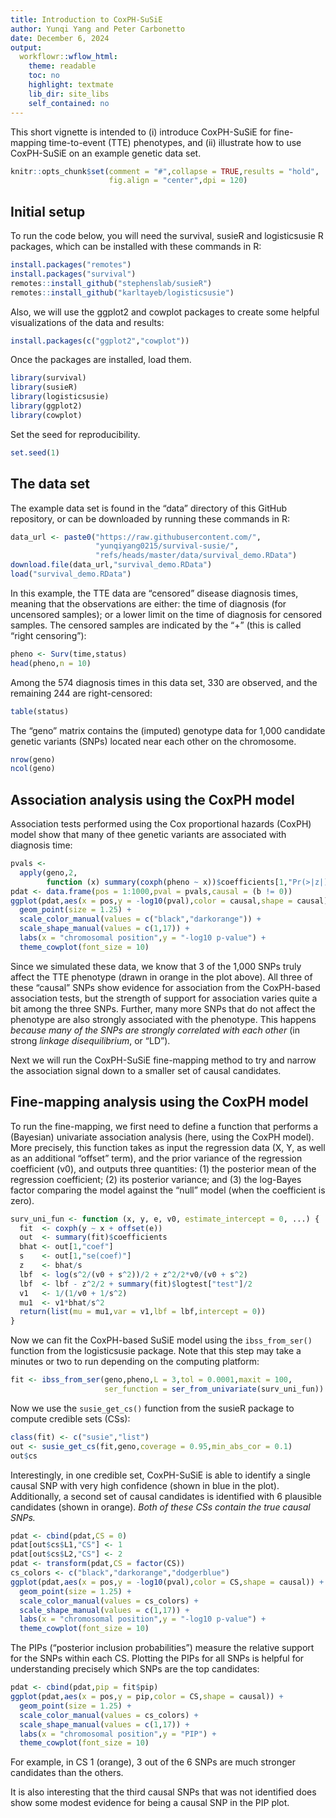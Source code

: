 ```yaml
---
title: Introduction to CoxPH-SuSiE
author: Yunqi Yang and Peter Carbonetto
date: December 6, 2024
output:
  workflowr::wflow_html:
    theme: readable
    toc: no
    highlight: textmate
    lib_dir: site_libs
    self_contained: no
---
```


This short vignette is intended to (i) introduce CoxPH-SuSiE for
fine-mapping time-to-event (TTE) phenotypes, and (ii) illustrate how
to use CoxPH-SuSiE on an example genetic data set.

```r
knitr::opts_chunk$set(comment = "#",collapse = TRUE,results = "hold",
                      fig.align = "center",dpi = 120)
```

## Initial setup

To run the code below, you will need the survival, susieR and
logisticsusie R packages, which can be installed with these commands
in R:

```r
install.packages("remotes")
install.packages("survival")
remotes::install_github("stephenslab/susieR")
remotes::install_github("karltayeb/logisticsusie")
```

Also, we will use the ggplot2 and cowplot packages to create some
helpful visualizations of the data and results:

```r
install.packages(c("ggplot2","cowplot"))
```

Once the packages are installed, load them.

```r
library(survival)
library(susieR)
library(logisticsusie)
library(ggplot2)
library(cowplot)
```

Set the seed for reproducibility.

```r
set.seed(1)
```

## The data set

The example data set is found in the "data" directory of this GitHub
repository, or can be downloaded by running these commands in R:

```r
data_url <- paste0("https://raw.githubusercontent.com/",
                   "yunqiyang0215/survival-susie/",
			       "refs/heads/master/data/survival_demo.RData")
download.file(data_url,"survival_demo.RData")
load("survival_demo.RData")
```

In this example, the TTE data are "censored" disease diagnosis times,
meaning that the observations are either: the time of diagnosis (for
uncensored samples); or a lower limit on the time of diagnosis for
censored samples. The censored samples are indicated by the "+" (this
is called "right censoring"):

```r
pheno <- Surv(time,status)
head(pheno,n = 10)
```

Among the 574 diagnosis times in this data set, 330 are observed, and
the remaining 244 are right-censored:

```r
table(status)
```

The "geno" matrix contains the (imputed) genotype data for 1,000
candidate genetic variants (SNPs) located near each other on the
chromosome.

```r
nrow(geno)
ncol(geno)
```

## Association analysis using the CoxPH model

Association tests performed using the Cox proportional hazards (CoxPH)
model show that many of thee genetic variants are associated with
diagnosis time:

```r
pvals <-
  apply(geno,2,
        function (x) summary(coxph(pheno ~ x))$coefficients[1,"Pr(>|z|)"])
pdat <- data.frame(pos = 1:1000,pval = pvals,causal = (b != 0))
ggplot(pdat,aes(x = pos,y = -log10(pval),color = causal,shape = causal)) +
  geom_point(size = 1.25) +
  scale_color_manual(values = c("black","darkorange")) +
  scale_shape_manual(values = c(1,17)) +
  labs(x = "chromosomal position",y = "-log10 p-value") +
  theme_cowplot(font_size = 10)
```

Since we simulated these data, we know that 3 of the 1,000 SNPs truly
affect the TTE phenotype (drawn in orange in the plot above). All
three of these "causal" SNPs show evidence for association from the
CoxPH-based association tests, but the strength of support for
association varies quite a bit among the three SNPs. Further, many
more SNPs that do not affect the phenotype are also strongly
associated with the phenotype. This happens *because many of the SNPs
are strongly correlated with each other* (in strong *linkage
disequilibrium*, or "LD").

Next we will run the CoxPH-SuSiE fine-mapping method to try and
narrow the association signal down to a smaller set of causal
candidates.

## Fine-mapping analysis using the CoxPH model

To run the fine-mapping, we first need to define a function that
performs a (Bayesian) univariate association analysis (here, using the
CoxPH model). More precisely, this function takes as input the
regression data (X, Y, as well as an additional "offset" term), and
the prior variance of the regression coefficient (v0), and outputs
three quantities: (1) the posterior mean of the regression
coefficient; (2) its posterior variance; and (3) the log-Bayes factor
comparing the model against the "null" model (when the coefficient is
zero).

```r
surv_uni_fun <- function (x, y, e, v0, estimate_intercept = 0, ...) {
  fit  <- coxph(y ~ x + offset(e))
  out  <- summary(fit)$coefficients
  bhat <- out[1,"coef"]
  s    <- out[1,"se(coef)"]
  z    <- bhat/s
  lbf  <- log(s^2/(v0 + s^2))/2 + z^2/2*v0/(v0 + s^2)
  lbf  <- lbf - z^2/2 + summary(fit)$logtest["test"]/2
  v1   <- 1/(1/v0 + 1/s^2)
  mu1  <- v1*bhat/s^2
  return(list(mu = mu1,var = v1,lbf = lbf,intercept = 0))
}
```

Now we can fit the CoxPH-based SuSiE model using the `ibss_from_ser()`
function from the logisticsusie package. Note that this step may
take a minutes or two to run depending on the computing platform:

```r
fit <- ibss_from_ser(geno,pheno,L = 3,tol = 0.0001,maxit = 100,
                     ser_function = ser_from_univariate(surv_uni_fun))
```

Now we use the `susie_get_cs()` function from the susieR package to
compute credible sets (CSs):

```r
class(fit) <- c("susie","list")
out <- susie_get_cs(fit,geno,coverage = 0.95,min_abs_cor = 0.1)
out$cs
```

Interestingly, in one credible set, CoxPH-SuSiE is able to identify a
single causal SNP with very high confidence (shown in blue in the
plot). Additionally, a second set of causal candidates is identified
with 6 plausible candidates (shown in orange). *Both of these CSs
contain the true causal SNPs.*

```r
pdat <- cbind(pdat,CS = 0)
pdat[out$cs$L1,"CS"] <- 1
pdat[out$cs$L2,"CS"] <- 2
pdat <- transform(pdat,CS = factor(CS))
cs_colors <- c("black","darkorange","dodgerblue")
ggplot(pdat,aes(x = pos,y = -log10(pval),color = CS,shape = causal)) +
  geom_point(size = 1.25) +
  scale_color_manual(values = cs_colors) +
  scale_shape_manual(values = c(1,17)) +
  labs(x = "chromosomal position",y = "-log10 p-value") +
  theme_cowplot(font_size = 10)
```

The PIPs ("posterior inclusion probabilities") measure the relative
support for the SNPs within each CS. Plotting the PIPs for all SNPs is
helpful for understanding precisely which SNPs are the top candidates:

```r
pdat <- cbind(pdat,pip = fit$pip)
ggplot(pdat,aes(x = pos,y = pip,color = CS,shape = causal)) +
  geom_point(size = 1.25) +
  scale_color_manual(values = cs_colors) +
  scale_shape_manual(values = c(1,17)) +
  labs(x = "chromosomal position",y = "PIP") +
  theme_cowplot(font_size = 10)
```

For example, in CS 1 (orange), 3 out of the 6 SNPs are much stronger
candidates than the others.

It is also interesting that the third causal SNPs that was not
identified does show some modest evidence for being a causal SNP in
the PIP plot.
